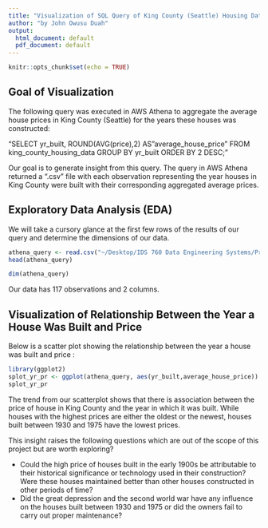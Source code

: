 ```yaml
---
title: "Visualization of SQL Query of King County (Seattle) Housing Data"
author: "by John Owusu Duah"
output:
  html_document: default
  pdf_document: default
---
```


```r
knitr::opts_chunk$set(echo = TRUE)
```

## Goal of Visualization

The following query was executed in AWS Athena to aggregate the average house prices in King County (Seattle) for the years these houses was constructed:

"SELECT yr_built, ROUND(AVG(price),2) AS "average_house_price"
FROM king_county_housing_data
GROUP BY yr_built
ORDER BY 2 DESC;"

Our goal is to generate insight from this query. The query in AWS Athena returned a ".csv" file with each observation representing the year houses in King County were built with their corresponding aggregated average prices.

## Exploratory Data Analysis (EDA)
We will take a cursory glance at the first few rows of the results of our query and determine the dimensions of our data. 

```r
athena_query <- read.csv("~/Desktop/IDS 760 Data Engineering Systems/Project_1_SQL_Cloud_Solution/data/awsathenaqueryresults.csv", sep=",")
head(athena_query)
```
```r
dim(athena_query)
```
Our data has 117 observations and 2 columns.

## Visualization of Relationship Between the Year a House Was Built and Price

Below is a scatter plot showing the relationship between the year a house was built and price :

```r
library(ggplot2)
splot_yr_pr <- ggplot(athena_query, aes(yr_built,average_house_price)) + geom_point(alpha=0.7, color="blue")
splot_yr_pr
```

The trend from our scatterplot shows that there is association between the price of house in King County and the year in which it was built. While houses with the highest prices are either the oldest or the newest, houses built between 1930 and 1975 have the lowest prices.

This insight raises the following questions which are out of the scope of this project but are worth exploring?

* Could the high price of houses built in the early 1900s be attributable to their historical significance or technology used in their construction? Were these houses maintained better than other houses constructed in other periods of time?
* Did the great depression and the second world war have any influence on the houses built between 1930 and 1975 or did the owners fail to carry out proper maintenance?
